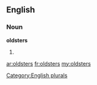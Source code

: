 ==English==

===Noun===
'''oldsters'''

# {{plural of|[[oldster]]}}

[[Category:English plurals]]

[[ar:oldsters]]
[[fr:oldsters]]
[[my:oldsters]]
